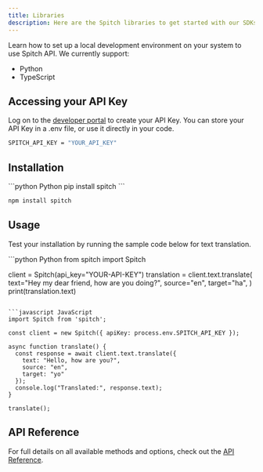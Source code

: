```yaml
---
title: Libraries
description: Here are the Spitch libraries to get started with our SDKs
---
```


Learn how to set up a local development environment on your system to use Spitch API. We currently support:
- Python
- TypeScript

## Accessing your API Key
Log on to the [developer portal](https://spitch.studio) to create your API Key. You can store your API Key in a .env file, or use it directly in your code.

```bash .env
SPITCH_API_KEY = "YOUR_API_KEY"
```

## Installation
<CodeGroup dropdown>
```python Python
pip install spitch
```

```javascript JavaScript
npm install spitch
```
</CodeGroup>

## Usage
Test your installation by running the sample code below for text translation.

<CodeGroup dropdown>
```python Python
from spitch import Spitch

client = Spitch(api_key="YOUR-API-KEY")
translation = client.text.translate(
    text="Hey my dear friend, how are you doing?",
    source="en",
    target="ha",
)
print(translation.text)
```

```javascript JavaScript
import Spitch from 'spitch';

const client = new Spitch({ apiKey: process.env.SPITCH_API_KEY });

async function translate() {
  const response = await client.text.translate({
    text: "Hello, how are you?",
    source: "en",
    target: "yo"
  });
  console.log("Translated:", response.text);
}

translate();
```
</CodeGroup>

## API Reference

For full details on all available methods and options, check out the [API Reference](/api-reference/transcribe).
